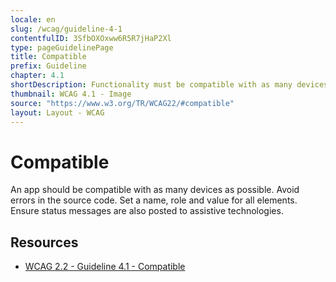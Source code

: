 ```yaml
---
locale: en
slug: /wcag/guideline-4-1
contentfulID: 3SfbOXOxww6R5R7jHaP2Xl
type: pageGuidelinePage
title: Compatible
prefix: Guideline
chapter: 4.1
shortDescription: Functionality must be compatible with as many devices as possible.
thumbnail: WCAG 4.1 - Image
source: "https://www.w3.org/TR/WCAG22/#compatible"
layout: Layout - WCAG
---
```


# Compatible

An app should be compatible with as many devices as possible. Avoid errors in the source code. Set a name, role and value for all elements. Ensure status messages are also posted  to assistive technologies.

## Resources

- [WCAG 2.2 - Guideline 4.1 - Compatible](https://www.w3.org/TR/WCAG22/#compatible)